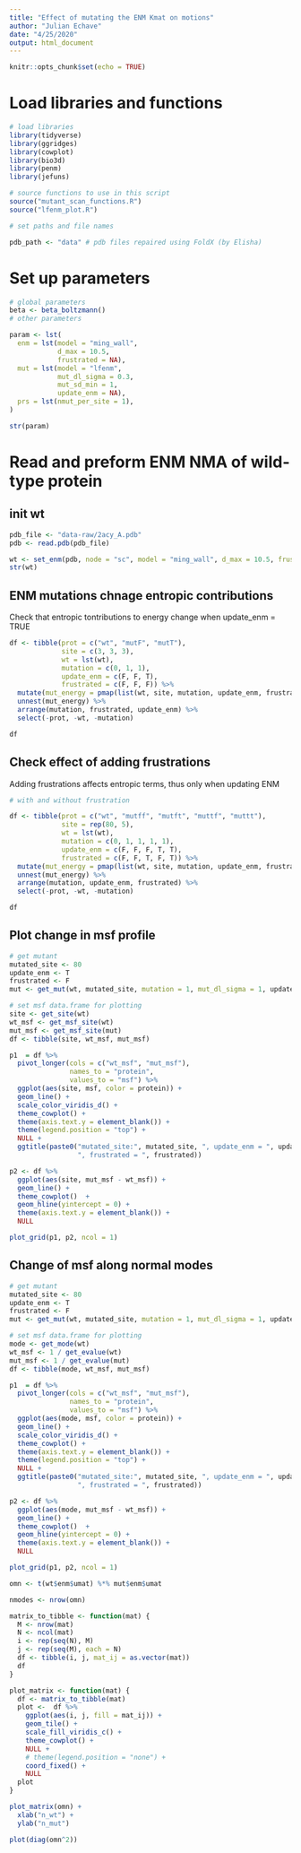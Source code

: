 ```yaml
---
title: "Effect of mutating the ENM Kmat on motions"
author: "Julian Echave"
date: "4/25/2020"
output: html_document
---
```


```r
knitr::opts_chunk$set(echo = TRUE)
```


# Load libraries and functions

```r
# load libraries
library(tidyverse)
library(ggridges)
library(cowplot)
library(bio3d)
library(penm)
library(jefuns)

# source functions to use in this script
source("mutant_scan_functions.R")
source("lfenm_plot.R")

# set paths and file names

pdb_path <- "data" # pdb files repaired using FoldX (by Elisha)

```



# Set up parameters

```r
# global parameters
beta <- beta_boltzmann()
# other parameters

param <- lst(
  enm = lst(model = "ming_wall",
            d_max = 10.5,
            frustrated = NA),
  mut = lst(model = "lfenm",
            mut_dl_sigma = 0.3,
            mut_sd_min = 1,
            update_enm = NA),
  prs = lst(nmut_per_site = 1),
)

str(param)

```


# Read and preform ENM NMA of wild-type protein

## init wt

```r
pdb_file <- "data-raw/2acy_A.pdb"
pdb <- read.pdb(pdb_file)

wt <- set_enm(pdb, node = "sc", model = "ming_wall", d_max = 10.5, frustrated = TRUE)
str(wt)
```


## ENM mutations chnage entropic contributions

Check that entropic tontributions to energy change when update_enm = TRUE

```r
df <- tibble(prot = c("wt", "mutF", "mutT"),
             site = c(3, 3, 3),
             wt = lst(wt),
             mutation = c(0, 1, 1),
             update_enm = c(F, F, T),
             frustrated = c(F, F, F)) %>%
  mutate(mut_energy = pmap(list(wt, site, mutation, update_enm, frustrated), get_mut_energy)) %>%
  unnest(mut_energy) %>%
  arrange(mutation, frustrated, update_enm) %>%
  select(-prot, -wt, -mutation)

df

```

## Check effect of adding frustrations

Adding frustrations affects entropic terms, thus only when updating ENM

```r
# with and without frustration

df <- tibble(prot = c("wt", "mutff", "mutft", "muttf", "muttt"),
             site = rep(80, 5),
             wt = lst(wt),
             mutation = c(0, 1, 1, 1, 1),
             update_enm = c(F, F, F, T, T),
             frustrated = c(F, F, T, F, T)) %>%
  mutate(mut_energy = pmap(list(wt, site, mutation, update_enm, frustrated), get_mut_energy)) %>%
  unnest(mut_energy) %>%
  arrange(mutation, update_enm, frustrated) %>%
  select(-prot, -wt, -mutation)

df

```

## Plot change in msf profile

```r

# get mutant
mutated_site <- 80
update_enm <- T
frustrated <- F
mut <- get_mut(wt, mutated_site, mutation = 1, mut_dl_sigma = 1, update_enm, frustrated)

# set msf data.frame for plotting
site <- get_site(wt)
wt_msf <- get_msf_site(wt)
mut_msf <- get_msf_site(mut)
df <- tibble(site, wt_msf, mut_msf)

p1  = df %>%
  pivot_longer(cols = c("wt_msf", "mut_msf"),
               names_to = "protein",
               values_to = "msf") %>%
  ggplot(aes(site, msf, color = protein)) +
  geom_line() +
  scale_color_viridis_d() +
  theme_cowplot() +
  theme(axis.text.y = element_blank()) +
  theme(legend.position = "top") +
  NULL +
  ggtitle(paste0("mutated_site:", mutated_site, ", update_enm = ", update_enm,
                 ", frustrated = ", frustrated))

p2 <- df %>%
  ggplot(aes(site, mut_msf - wt_msf)) +
  geom_line() +
  theme_cowplot()  +
  geom_hline(yintercept = 0) +
  theme(axis.text.y = element_blank()) +
  NULL

plot_grid(p1, p2, ncol = 1)
```





## Change of msf along normal modes

```r

# get mutant
mutated_site <- 80
update_enm <- T
frustrated <- F
mut <- get_mut(wt, mutated_site, mutation = 1, mut_dl_sigma = 1, update_enm, frustrated)

# set msf data.frame for plotting
mode <- get_mode(wt)
wt_msf <- 1 / get_evalue(wt)
mut_msf <- 1 / get_evalue(mut)
df <- tibble(mode, wt_msf, mut_msf)

p1  = df %>%
  pivot_longer(cols = c("wt_msf", "mut_msf"),
               names_to = "protein",
               values_to = "msf") %>%
  ggplot(aes(mode, msf, color = protein)) +
  geom_line() +
  scale_color_viridis_d() +
  theme_cowplot() +
  theme(axis.text.y = element_blank()) +
  theme(legend.position = "top") +
  NULL +
  ggtitle(paste0("mutated_site:", mutated_site, ", update_enm = ", update_enm,
                 ", frustrated = ", frustrated))

p2 <- df %>%
  ggplot(aes(mode, mut_msf - wt_msf)) +
  geom_line() +
  theme_cowplot()  +
  geom_hline(yintercept = 0) +
  theme(axis.text.y = element_blank()) +
  NULL

plot_grid(p1, p2, ncol = 1)
```


```r
omn <- t(wt$enm$umat) %*% mut$enm$umat

nmodes <- nrow(omn)

matrix_to_tibble <- function(mat) {
  M <- nrow(mat)
  N <- ncol(mat)
  i <- rep(seq(N), M)
  j <- rep(seq(M), each = N)
  df <- tibble(i, j, mat_ij = as.vector(mat))
  df
}

plot_matrix <- function(mat) {
  df <- matrix_to_tibble(mat)
  plot <-  df %>%
    ggplot(aes(i, j, fill = mat_ij)) +
    geom_tile() +
    scale_fill_viridis_c() +
    theme_cowplot() +
    NULL +
    # theme(legend.position = "none") +
    coord_fixed() +
    NULL
  plot
}

plot_matrix(omn) +
  xlab("n_wt") +
  ylab("n_mut")

plot(diag(omn^2))
```
